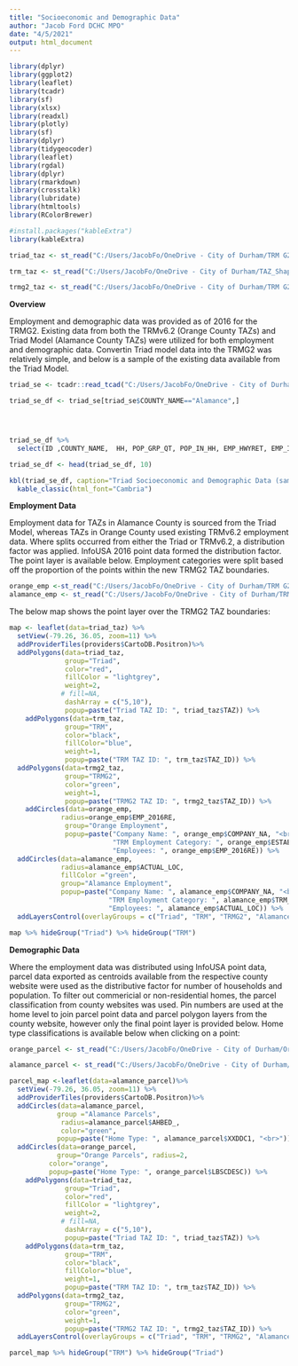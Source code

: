 ```yaml
---
title: "Socioeconomic and Demographic Data"
author: "Jacob Ford DCHC MPO"
date: "4/5/2021"
output: html_document
---
```




```r
library(dplyr)
library(ggplot2)
library(leaflet)
library(tcadr)
library(sf)
library(xlsx)
library(readxl)
library(plotly)
library(sf)
library(dplyr)
library(tidygeocoder)
library(leaflet)
library(rgdal)
library(dplyr)
library(rmarkdown)
library(crosstalk)
library(lubridate)
library(htmltools)
library(RColorBrewer)

#install.packages("kableExtra")
library(kableExtra)

triad_taz <- st_read("C:/Users/JacobFo/OneDrive - City of Durham/TRM G2/Alamance Expansion/Triad Model/Triad_TAZ.shp")

trm_taz <- st_read("C:/Users/JacobFo/OneDrive - City of Durham/TAZ_Shape.shp")

trmg2_taz <- st_read("C:/Users/JacobFo/OneDrive - City of Durham/TRM G2/Alamance Expansion/Triad Model/TRMG2_TAZ.shp")


```

**Overview**

Employment and demographic data was provided as of 2016 for the TRMG2. Existing data from both the TRMv6.2 (Orange County TAZs) and Triad Model (Alamance County TAZs) were utilized for both employment and demographic data. Convertin Triad model data into the TRMG2 was relatively simple, and below is a sample of the existing data available from the Triad Model. 

```r
triad_se <- tcadr::read_tcad("C:/Users/JacobFo/OneDrive - City of Durham/TRM G2/Alamance Expansion/Triad Model/SE/SE 2017_v5_03-19-2019.bin")

triad_se_df <- triad_se[triad_se$COUNTY_NAME=="Alamance",]




triad_se_df %>%
  select(ID ,COUNTY_NAME,  HH, POP_GRP_QT, POP_IN_HH, EMP_HWYRET, EMP_IND, EMP_RETAIL, EMP_SERVICE, EMP_OFFICE,SCHOOL_EMP, K12_STUDENT)

triad_se_df <- head(triad_se_df, 10)


```

```r
kbl(triad_se_df, caption="Triad Socioeconomic and Demographic Data (sample)") %>%
  kable_classic(html_font="Cambria")
```

**Employment Data**

Employment data for TAZs in Alamance County is sourced from the Triad Model, whereas TAZs in Orange County used existing TRMv6.2 employment data. Where splits occurred from either the Triad or TRMv6.2, a distribution factor was applied. InfoUSA 2016 point data formed the distribution factor. The point layer is available below. Employment categories were split based off the proportion of the points within the new TRMG2 TAZ boundaries. 



```r

orange_emp <-st_read("C:/Users/JacobFo/OneDrive - City of Durham/TRM G2/Alamance Expansion/SE Data/Employment/Mebane_OC_Employment_2016.shp")
alamance_emp <- st_read("C:/Users/JacobFo/OneDrive - City of Durham/TRM G2/Alamance Expansion/SE Data/Employment/Mebane_AC_Employment_2016.shp")

```



The below map shows the point layer over the TRMG2 TAZ boundaries: 


```r

map <- leaflet(data=triad_taz) %>%
  setView(-79.26, 36.05, zoom=11) %>%
  addProviderTiles(providers$CartoDB.Positron)%>%
  addPolygons(data=triad_taz,
              group="Triad",
              color="red",
              fillColor = "lightgrey",
              weight=2,
             # fill=NA,
              dashArray = c("5,10"),
              popup=paste("Triad TAZ ID: ", triad_taz$TAZ)) %>%
    addPolygons(data=trm_taz,
              group="TRM",
              color="black",
              fillColor="blue",
              weight=1,
              popup=paste("TRM TAZ ID: ", trm_taz$TAZ_ID)) %>%
  addPolygons(data=trmg2_taz,
              group="TRMG2",
              color="green",
              weight=1,
              popup=paste("TRMG2 TAZ ID: ", trmg2_taz$TAZ_ID)) %>%
    addCircles(data=orange_emp,
             radius=orange_emp$EMP_2016RE,
              group="Orange Employment",
              popup=paste("Company Name: ", orange_emp$COMPANY_NA, "<br>",
                          "TRM Employment Category: ", orange_emp$ESTAB_TYP2,"<br>",
                          "Employees: ", orange_emp$EMP_2016RE)) %>%
  addCircles(data=alamance_emp,
             radius=alamance_emp$ACTUAL_LOC,
             fillColor ="green",
             group="Alamance Employment",
             popup=paste("Company Name: ", alamance_emp$COMPANY_NA, "<br>",
                         "TRM Employment Category: ", alamance_emp$TRM_EMPLOY, "<br>",
                         "Employees: ", alamance_emp$ACTUAL_LOC)) %>%
  addLayersControl(overlayGroups = c("Triad", "TRM", "TRMG2", "Alamance Employment", "Orange Employment"))

map %>% hideGroup("Triad") %>% hideGroup("TRM")
```

**Demographic Data**

Where the employment data was distributed using InfoUSA point data, parcel data exported as centroids available from the respective county website were used as the distributive factor for number of households and population. To filter out commericial or non-residential homes, the parcel classification from county websites was used. Pin numbers are used at the home level to join parcel point data and parcel polygon layers from the county website, however only the final point layer is provided below. Home type classifications is available below when clicking on a point:  

```r


orange_parcel <- st_read("C:/Users/JacobFo/OneDrive - City of Durham/Orange_Parcel_Points_v2.shp")

alamance_parcel <- st_read("C:/Users/JacobFo/OneDrive - City of Durham/Alamance_Parcel_Points.shp")
```


```r
parcel_map <-leaflet(data=alamance_parcel)%>%
  setView(-79.26, 36.05, zoom=11) %>%
  addProviderTiles(providers$CartoDB.Positron)%>%
  addCircles(data=alamance_parcel,
            group ="Alamance Parcels",
             radius=alamance_parcel$AHBED_,
             color="green",
            popup=paste("Home Type: ", alamance_parcel$XXDDC1, "<br>")) %>%
  addCircles(data=orange_parcel,
            group="Orange Parcels", radius=2,
          color="orange",
          popup=paste("Home Type: ", orange_parcel$LBSCDESC)) %>%
    addPolygons(data=triad_taz,
              group="Triad",
              color="red",
              fillColor = "lightgrey",
              weight=2,
             # fill=NA,
              dashArray = c("5,10"),
              popup=paste("Triad TAZ ID: ", triad_taz$TAZ)) %>%
    addPolygons(data=trm_taz,
              group="TRM",
              color="black",
              fillColor="blue",
              weight=1,
              popup=paste("TRM TAZ ID: ", trm_taz$TAZ_ID)) %>%
  addPolygons(data=trmg2_taz,
              group="TRMG2",
              color="green",
              weight=1,
              popup=paste("TRMG2 TAZ ID: ", trmg2_taz$TAZ_ID)) %>%
  addLayersControl(overlayGroups = c("Triad", "TRM", "TRMG2", "Alamance Parcels", "Orange Parcels"))

parcel_map %>% hideGroup("TRM") %>% hideGroup("Triad")
```

